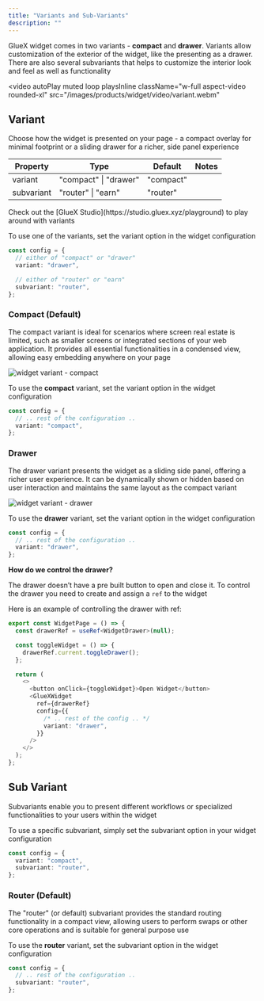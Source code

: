 ```yaml
---
title: "Variants and Sub-Variants"
description: ""
---
```


GlueX widget comes in two variants - **compact** and **drawer**. Variants allow customization of the exterior of the widget, like the presenting as a drawer. There are also several subvariants that helps to customize the interior look and feel as well as functionality

<video
  autoPlay
  muted
  loop
  playsInline
  className="w-full aspect-video rounded-xl"
  src="/images/products/widget/video/variant.webm"
></video>

## Variant

Choose how the widget is presented on your page - a compact overlay for minimal footprint or a sliding drawer for a richer, side panel experience

| Property   | Type                  | Default   | Notes |
| ---------- | --------------------- | --------- | ----- |
| variant    | "compact" \| "drawer" | "compact" |       |
| subvariant | "router" \| "earn"    | "router"  |       |

<Note>
  Check out the [GlueX Studio](https://studio.gluex.xyz/playground) to play
  around with variants
</Note>

To use one of the variants, set the variant option in the widget configuration

```ts
const config = {
  // either of "compact" or "drawer"
  variant: "drawer",

  // either of "router" or "earn"
  subvariant: "router",
};
```

### Compact (Default)

The compact variant is ideal for scenarios where screen real estate is limited, such as smaller screens or integrated sections of your web application. It provides all essential functionalities in a condensed view, allowing easy embedding anywhere on your page

<img
  className="rounded"
  src="/images/products/widget/image/compact.png"
  alt="widget variant - compact"
/>

To use the **compact** variant, set the variant option in the widget configuration

```ts
const config = {
  // .. rest of the configuration ..
  variant: "compact",
};
```

### Drawer

The drawer variant presents the widget as a sliding side panel, offering a richer user experience. It can be dynamically shown or hidden based on user interaction and maintains the same layout as the compact variant

<img
  className="rounded"
  src="/images/products/widget/image/drawer.png"
  alt="widget variant - drawer"
/>

To use the **drawer** variant, set the variant option in the widget configuration

```ts
const config = {
  // .. rest of the configuration ..
  variant: "drawer",
};
```

**How do we control the drawer?**

The drawer doesn’t have a pre built button to open and close it. To control the drawer you need to create and assign a `ref` to the widget

Here is an example of controlling the drawer with ref:

```typescript
export const WidgetPage = () => {
  const drawerRef = useRef<WidgetDrawer>(null);

  const toggleWidget = () => {
    drawerRef.current.toggleDrawer();
  };

  return (
    <>
      <button onClick={toggleWidget}>Open Widget</button>
      <GlueXWidget
        ref={drawerRef}
        config={{
          /* .. rest of the config .. */
          variant: "drawer",
        }}
      />
    </>
  );
};
```

## Sub Variant

Subvariants enable you to present different workflows or specialized functionalities to your users within the widget

To use a specific subvariant, simply set the subvariant option in your widget configuration

```typescript
const config = {
  variant: "compact",
  subvariant: "router",
};
```

### Router (Default)

The "router" (or default) subvariant provides the standard routing functionality in a compact view, allowing users to perform swaps or other core operations and is suitable for general purpose use

To use the **router** variant, set the subvariant option in the widget configuration

```ts
const config = {
  // .. rest of the configuration ..
  subvariant: "router",
};
```
